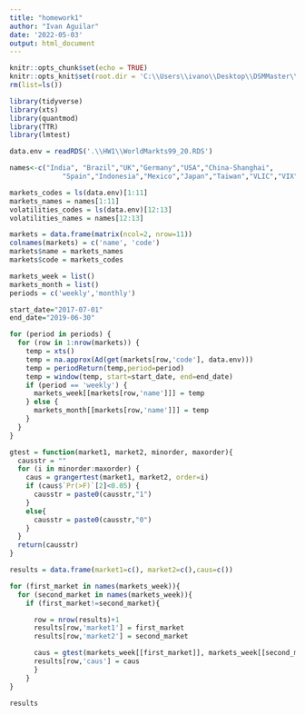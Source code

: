 ```yaml
---
title: "homework1"
author: "Ivan Aguilar"
date: '2022-05-03'
output: html_document
---
```


```r
knitr::opts_chunk$set(echo = TRUE)
knitr::opts_knit$set(root.dir = 'C:\\Users\\ivano\\Desktop\\DSMMaster\\MLFin\\')
rm(list=ls())

library(tidyverse)
library(xts)
library(quantmod)
library(TTR)
library(lmtest)
```

```r
data.env = readRDS('.\\HW1\\WorldMarkts99_20.RDS')

names<-c("India", "Brazil","UK","Germany","USA","China-Shanghai",
             "Spain","Indonesia","Mexico","Japan","Taiwan","VLIC","VIX")

markets_codes = ls(data.env)[1:11]
markets_names = names[1:11]
volatilities_codes = ls(data.env)[12:13]
volatilities_names = names[12:13]

```

```r
markets = data.frame(matrix(ncol=2, nrow=11))
colnames(markets) = c('name', 'code')
markets$name = markets_names
markets$code = markets_codes
```

```r
markets_week = list()
markets_month = list()
periods = c('weekly','monthly')

start_date="2017-07-01"
end_date="2019-06-30"

for (period in periods) {
  for (row in 1:nrow(markets)) {
    temp = xts()
    temp = na.approx(Ad(get(markets[row,'code'], data.env)))
    temp = periodReturn(temp,period=period)
    temp = window(temp, start=start_date, end=end_date)
    if (period == 'weekly') {
      markets_week[[markets[row,'name']]] = temp
    } else {
      markets_month[[markets[row,'name']]] = temp
    }
  }
}
```

```r

gtest = function(market1, market2, minorder, maxorder){
  causstr = ""
  for (i in minorder:maxorder) {
    caus = grangertest(market1, market2, order=i)
    if (caus$`Pr(>F)`[2]<0.05) {
      causstr = paste0(causstr,"1")
    }
    else{
      causstr = paste0(causstr,"0")
    }
  }
  return(causstr)
}

results = data.frame(market1=c(), market2=c(),caus=c())

for (first_market in names(markets_week)){
  for (second_market in names(markets_week)){
    if (first_market!=second_market){

      row = nrow(results)+1
      results[row,'market1'] = first_market
      results[row,'market2'] = second_market

      caus = gtest(markets_week[[first_market]], markets_week[[second_market]],1,4)
      results[row,'caus'] = caus 
      }
    }
}

```

```r
results
```



